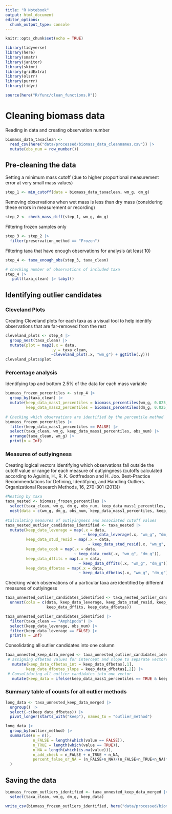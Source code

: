 ```yaml
---
title: "R Notebook"
output: html_document
editor_options: 
  chunk_output_type: console
---
```


```r
knitr::opts_chunk$set(echo = TRUE)

library(tidyverse)
library(here)
library(smatr)
library(janitor)
library(skimr)
library(gridExtra)
library(olsrr)
library(purrr)
library(tidyr)

source(here("R/func/clean_functions.R"))
```

# Cleaning biomass data

Reading in data and creating observation number

```r
biomass_data_taxaclean <-
  read_csv(here("data/processed/biomass_data_cleannames.csv")) |> 
  mutate(obs_num = row_number())
```

## Pre-cleaning the data

Setting a minimum mass cutoff (due to higher proportional measurement error at very small mass values) 

```r
step_1 <- min_cutoff(data = biomass_data_taxaclean, wm_g, dm_g)  
```

Removing observations when wet mass is less than dry mass (considering these errors in measurement or recording)

```r
step_2 <- check_mass_diff(step_1, wm_g, dm_g)
```

Filtering frozen samples only

```r
step_3 <- step_2 |>
  filter(preservation_method == "Frozen")
```

Filtering taxa that have enough observations for analysis (at least 10)

```r
step_4 <- taxa_enough_obs(step_3, taxa_clean)

# checking number of observations of included taxa
step_4 |>
   pull(taxa_clean) |> tabyl()
```

## Identifying outlier candidates

### Cleveland Plots

Creating Cleveland plots for each taxa as a visual tool to help identify observations that are far-removed from the rest

```r
cleveland_plots <- step_4 |>
  group_nest(taxa_clean) |>
  mutate(plot = map2(.x = data,
                    .y = taxa_clean,
                    ~cleveland_plot(.x, "wm_g") + ggtitle(.y)))
cleveland_plots$plot
```

### Percentage analysis 

Identifying top and bottom 2.5% of the data for each mass variable

```r
biomass_frozen_percentiles <- step_4 |>
  group_by(taxa_clean) |>
  mutate(keep_data_mass1_percentiles = biomass_percentiles(wm_g, 0.025, 0.975),
         keep_data_mass2_percentiles = biomass_percentiles(dm_g, 0.025, 0.975))
  
# Checking which observations are identified by the percentile method
biomass_frozen_percentiles |> 
  filter(keep_data_mass1_percentiles == FALSE) |> 
  select(taxa_clean, wm_g, keep_data_mass1_percentiles, obs_num) |>
  arrange(taxa_clean, wm_g) |>
  print(n = Inf)
```

### Measures of outlyingness

Creating logical vectors identifying which observations fall outside the cutoff value or range for each measure of outlyingness (cutoffs calculated according to Aguinis, H., R. K. Gottfredson and H. Joo. Best-Practice Recommendations for Defining, Identifying, and Handling Outliers. Organizational Research Methods, 16, 270-301 (2013))

```r
#Nesting by taxa
taxa_nested <- biomass_frozen_percentiles |> 
  select(taxa_clean, wm_g, dm_g, obs_num, keep_data_mass1_percentiles, keep_data_mass2_percentiles) |> 
  nest(data = c(wm_g, dm_g, obs_num, keep_data_mass1_percentiles, keep_data_mass2_percentiles))
  
#Calculating measures of outlyingness and associated cutoff values
taxa_nested_outlier_candidates_identified <- taxa_nested |> 
  mutate(keep_data_leverage = map(.x = data,
                                  ~ keep_data_leverage(.x, "wm_g", "dm_g")),
         keep_data_stud_resid = map(.x = data,
                                    ~ keep_data_stud_resid(.x, "wm_g", "dm_g")),
         keep_data_cook = map(.x = data,
                              ~ keep_data_cook(.x, "wm_g", "dm_g")),
         keep_data_dffits = map(.x = data,
                                ~ keep_data_dffits(.x, "wm_g", "dm_g")),
         keep_data_dfbetas = map(.x = data,
                                ~ keep_data_dfbetas(.x, "wm_g", "dm_g")))
```

Checking which observations of a particular taxa are identified by different measures of outlyingess

```r
taxa_unnested_outlier_candidates_identified <- taxa_nested_outlier_candidates_identified |>
  unnest(cols = c(data, keep_data_leverage, keep_data_stud_resid, keep_data_cook, 
                  keep_data_dffits, keep_data_dfbetas)) 

taxa_unnested_outlier_candidates_identified |>
  filter(taxa_clean == "Amphipoda") |>
  select(keep_data_leverage, obs_num) |>
  filter(keep_data_leverage == FALSE) |>
  print(n = Inf)
```

Consolidating all outlier candidates into one column

```r
taxa_unnested_keep_data_merged <- taxa_unnested_outlier_candidates_identified |>
 # assigning dfbetas values for intercept and slope to separate vectors
   mutate(keep_data_dfbetas_int = keep_data_dfbetas[,1], 
         keep_data_dfbetas_slope = keep_data_dfbetas[,2]) |>
 # Consolidating all outlier candidates into one vector
   mutate(keep_data = ifelse(keep_data_mass1_percentiles == TRUE & keep_data_mass2_percentiles == TRUE & keep_data_cook == TRUE & keep_data_leverage == TRUE & keep_data_stud_resid == TRUE & keep_data_dffits == TRUE & keep_data_dfbetas_int == TRUE & keep_data_dfbetas_slope == TRUE, TRUE, FALSE)) 
```

### Summary table of counts for all outlier methods 

```r
long_data <- taxa_unnested_keep_data_merged |> 
  ungroup() |> 
  select(-c(keep_data_dfbetas)) |> 
  pivot_longer(starts_with("keep"), names_to = "outlier_method") 

long_data |> 
  group_by(outlier_method) |> 
  summarise(n = n(),
            n_FALSE = length(which(value == FALSE)),
            n_TRUE = length(which(value == TRUE)),
            n_NA = length(which(is.na(value))),
            n_add_check = n_FALSE + n_TRUE + n_NA,
            percent_false_or_NA = (n_FALSE+n_NA)/(n_FALSE+n_TRUE+n_NA)*100
  )
```

## Saving the data
```r
biomass_frozen_outliers_identified <- taxa_unnested_keep_data_merged |>
  select(taxa_clean, wm_g, dm_g, keep_data)

write_csv(biomass_frozen_outliers_identified, here("data/processed/biomass_frozen_outliers_identified.csv"))
```

